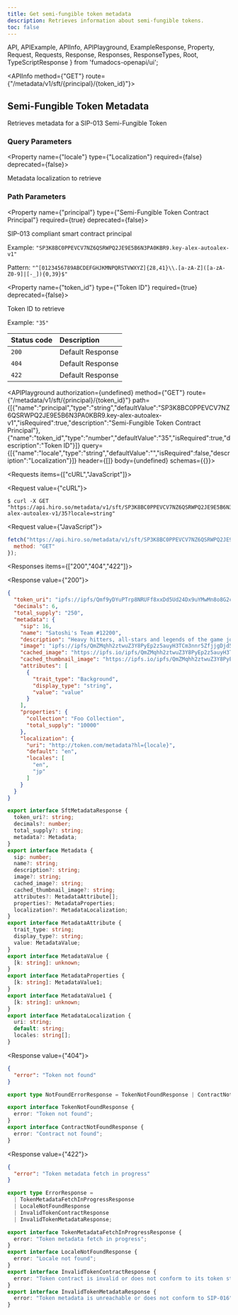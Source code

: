 ```yaml
---
title: Get semi-fungible token metadata
description: Retrieves information about semi-fungible tokens.
toc: false
---
```


  API,
  APIExample,
  APIInfo,
  APIPlayground,
  ExampleResponse,
  Property,
  Request,
  Requests,
  Response,
  Responses,
  ResponseTypes,
  Root,
  TypeScriptResponse
} from 'fumadocs-openapi/ui';

<Root baseUrl="https://api.hiro.so">

<API>

<APIInfo method={"GET"} route={"/metadata/v1/sft/{principal}/{token_id}"}>

## Semi-Fungible Token Metadata

Retrieves metadata for a SIP-013 Semi-Fungible Token

### Query Parameters

<Property name={"locale"} type={"Localization"} required={false} deprecated={false}>

Metadata localization to retrieve

</Property>

### Path Parameters

<Property name={"principal"} type={"Semi-Fungible Token Contract Principal"} required={true} deprecated={false}>

SIP-013 compliant smart contract principal

<span>Example: `"SP3K8BC0PPEVCV7NZ6QSRWPQ2JE9E5B6N3PA0KBR9.key-alex-autoalex-v1"`</span>

<span>Pattern: `"^[0123456789ABCDEFGHJKMNPQRSTVWXYZ]{28,41}\\.[a-zA-Z]([a-zA-Z0-9]|[-_]){0,39}$"`</span>

</Property>

<Property name={"token_id"} type={"Token ID"} required={true} deprecated={false}>

Token ID to retrieve

<span>Example: `"35"`</span>

</Property>

| Status code | Description |
| :------ | :------ |
| `200` | Default Response |
| `404` | Default Response |
| `422` | Default Response |

<APIPlayground authorization={undefined} method={"GET"} route={"/metadata/v1/sft/{principal}/{token_id}"} path={[{"name":"principal","type":"string","defaultValue":"SP3K8BC0PPEVCV7NZ6QSRWPQ2JE9E5B6N3PA0KBR9.key-alex-autoalex-v1","isRequired":true,"description":"Semi-Fungible Token Contract Principal"},{"name":"token_id","type":"number","defaultValue":"35","isRequired":true,"description":"Token ID"}]} query={[{"name":"locale","type":"string","defaultValue":"","isRequired":false,"description":"Localization"}]} header={[]} body={undefined} schemas={{}}>

</APIPlayground>

</APIInfo>

<APIExample>

<Requests items={["cURL","JavaScript"]}>

<Request value={"cURL"}>

```terminal
$ curl -X GET "https://api.hiro.so/metadata/v1/sft/SP3K8BC0PPEVCV7NZ6QSRWPQ2JE9E5B6N3PA0KBR9.key-alex-autoalex-v1/35?locale=string"
```

</Request>

<Request value={"JavaScript"}>

```js
fetch("https://api.hiro.so/metadata/v1/sft/SP3K8BC0PPEVCV7NZ6QSRWPQ2JE9E5B6N3PA0KBR9.key-alex-autoalex-v1/35?locale=string", {
  method: "GET"
});
```

</Request>

</Requests>

<Responses items={["200","404","422"]}>

<Response value={"200"}>

<ResponseTypes>

<ExampleResponse>

```json
{
  "token_uri": "ipfs://ipfs/Qmf9yDYuPTrp8NRUFf8xxDd5Ud24Dx9uYMwMn8o8G2cWPW/12200.json",
  "decimals": 6,
  "total_supply": "250",
  "metadata": {
    "sip": 16,
    "name": "Satoshi's Team #12200",
    "description": "Heavy hitters, all-stars and legends of the game join forces to create a collection of unique varsity jackets",
    "image": "ipfs://ipfs/QmZMqhh2ztwuZ3Y8PyEp2z5auyH3TCm3nnr5ZfjjgDjd5q/12199.png",
    "cached_image": "https://ipfs.io/ipfs/QmZMqhh2ztwuZ3Y8PyEp2z5auyH3TCm3nnr5ZfjjgDjd5q/12199.png",
    "cached_thumbnail_image": "https://ipfs.io/ipfs/QmZMqhh2ztwuZ3Y8PyEp2z5auyH3TCm3nnr5ZfjjgDjd5q/12199.png",
    "attributes": [
      {
        "trait_type": "Background",
        "display_type": "string",
        "value": "value"
      }
    ],
    "properties": {
      "collection": "Foo Collection",
      "total_supply": "10000"
    },
    "localization": {
      "uri": "http://token.com/metadata?hl={locale}",
      "default": "en",
      "locales": [
        "en",
        "jp"
      ]
    }
  }
}
```

</ExampleResponse>

<TypeScriptResponse>

```ts
export interface SftMetadataResponse {
  token_uri?: string;
  decimals?: number;
  total_supply?: string;
  metadata?: Metadata;
}
export interface Metadata {
  sip: number;
  name?: string;
  description?: string;
  image?: string;
  cached_image?: string;
  cached_thumbnail_image?: string;
  attributes?: MetadataAttribute[];
  properties?: MetadataProperties;
  localization?: MetadataLocalization;
}
export interface MetadataAttribute {
  trait_type: string;
  display_type?: string;
  value: MetadataValue;
}
export interface MetadataValue {
  [k: string]: unknown;
}
export interface MetadataProperties {
  [k: string]: MetadataValue1;
}
export interface MetadataValue1 {
  [k: string]: unknown;
}
export interface MetadataLocalization {
  uri: string;
  default: string;
  locales: string[];
}
```

</TypeScriptResponse>

</ResponseTypes>

</Response>

<Response value={"404"}>

<ResponseTypes>

<ExampleResponse>

```json
{
  "error": "Token not found"
}
```

</ExampleResponse>

<TypeScriptResponse>

```ts
export type NotFoundErrorResponse = TokenNotFoundResponse | ContractNotFoundResponse;

export interface TokenNotFoundResponse {
  error: "Token not found";
}
export interface ContractNotFoundResponse {
  error: "Contract not found";
}
```

</TypeScriptResponse>

</ResponseTypes>

</Response>

<Response value={"422"}>

<ResponseTypes>

<ExampleResponse>

```json
{
  "error": "Token metadata fetch in progress"
}
```

</ExampleResponse>

<TypeScriptResponse>

```ts
export type ErrorResponse =
  | TokenMetadataFetchInProgressResponse
  | LocaleNotFoundResponse
  | InvalidTokenContractResponse
  | InvalidTokenMetadataResponse;

export interface TokenMetadataFetchInProgressResponse {
  error: "Token metadata fetch in progress";
}
export interface LocaleNotFoundResponse {
  error: "Locale not found";
}
export interface InvalidTokenContractResponse {
  error: "Token contract is invalid or does not conform to its token standard";
}
export interface InvalidTokenMetadataResponse {
  error: "Token metadata is unreachable or does not conform to SIP-016";
}
```

</TypeScriptResponse>

</ResponseTypes>

</Response>

</Responses>

</APIExample>

</API>

</Root>
